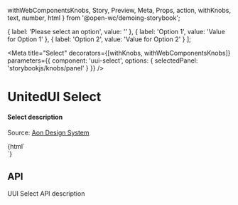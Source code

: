   withWebComponentsKnobs,
  Story,
  Preview,
  Meta,
  Props,
  action,
  withKnobs,
  text,
  number,
  html
} from '@open-wc/demoing-storybook';


  { label: 'Please select an option', value: '' },
  { label: 'Option 1', value: 'Value for Option 1' },
  { label: 'Option 2', value: 'Value for Option 2' }
];

<Meta
  title="Select"
  decorators={[withKnobs, withWebComponentsKnobs]}
  parameters={{
    component: 'uui-select',
    options: { selectedPanel: 'storybookjs/knobs/panel' }
  }}
/>

# UnitedUI Select

#### Select description

Source: [Aon Design System](https://designsystem.aon.com/)

<Preview withToolbar>
  <Story name="Select" height="300px">
    {html`
      <div style="width:300px">
        <uui-select
          label="Default select"
          .options="${optionsArr}"
        ></uui-select>
      </div>
    `}
  </Story>
</Preview>

## API

<!-- The api table will show the data of "uui-select" in `custom-elements.json`. -->

UUI Select API description

<Props of="uui-select" />
